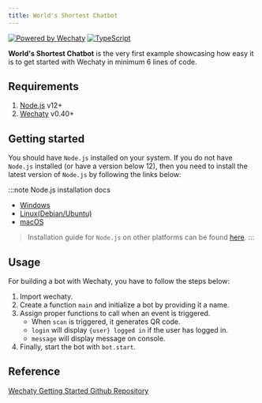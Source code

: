 ```yaml
---
title: World's Shortest Chatbot
---
```


<!-- MDX import -->


[![Powered by Wechaty](https://img.shields.io/badge/Powered%20By-Wechaty-brightgreen.svg)](https://github.com/Wechaty/wechaty)
[![TypeScript](https://img.shields.io/badge/%3C%2F%3E-TypeScript-blue.svg)](https://www.typescriptlang.org/)

**World's Shortest Chatbot** is the very first example showcasing how easy it is to get started with Wechaty in minimum 6 lines of code.

## Requirements

1. [Node.js](https://nodejs.org/en/download) v12+
2. [Wechaty](https://github.com/wechaty/wechaty) v0.40+

## Getting started

You should have `Node.js` installed on your system. If you do not have `Node.js` installed (or have a version below 12), then you need to install the latest version of `Node.js` by following the links below:

:::note Node.js installation docs

* [Windows](https://nodejs.org/en/download/package-manager/#windows)
* [Linux\(Debian/Ubuntu\)](https://nodejs.org/en/download/package-manager/#debian-and-ubuntu-based-linux-distributions)
* [macOS](https://nodejs.org/en/download/package-manager/#macos)

> Installation guide for `Node.js` on other platforms can be found [here](https://nodejs.org/en/download/package-manager/).
:::

## Usage

<ShortestChatbots />

For building a bot with Wechaty, you have to follow the steps below:

1. Import wechaty.
1. Create a function `main` and initialize a bot by providing it a name.
1. Assign proper functions to call when an event is triggered.
    - When `scan` is triggered, it generates QR code.
    - `login` will display `{user} logged in` if the user has logged in.
    - `message` will display message on console.
1. Finally, start the bot with `bot.start`.

## Reference

[Wechaty Getting Started Github Repository](https://github.com/wechaty/wechaty-getting-started/tree/master/examples)